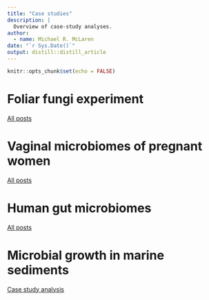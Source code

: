 ```yaml
---
title: "Case studies"
description: |
  Overview of case-study analyses.
author:
  - name: Michael R. McLaren
date: "`r Sys.Date()`"
output: distill::distill_article
---
```


```r
knitr::opts_chunk$set(echo = FALSE)
```

# Foliar fungi experiment

[All posts](case-study-fungi.html)

# Vaginal microbiomes of pregnant women

[All posts](case-study-momspi.html)

# Human gut microbiomes

[All posts](case-study-gut.html)

# Microbial growth in marine sediments

[Case study analysis](posts/2022-01-08-lloyd2020evi-case-study/index.html)

